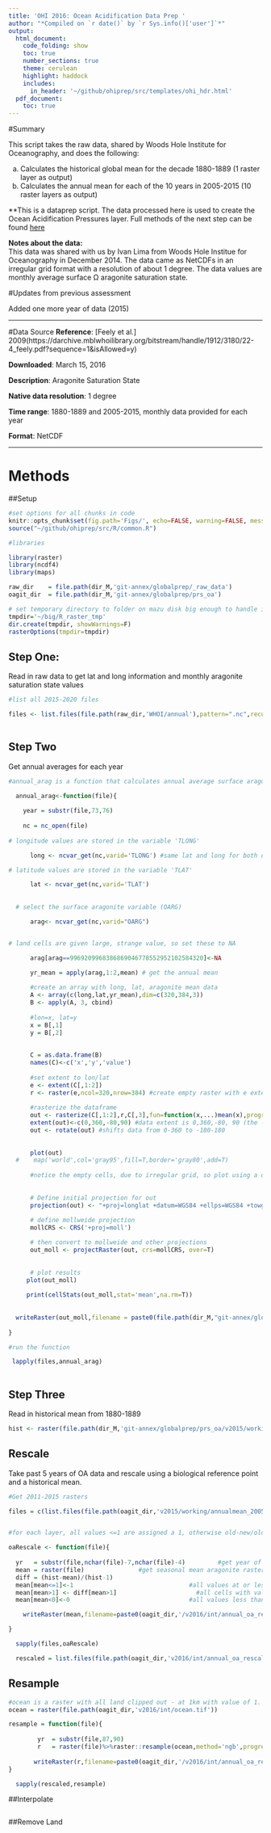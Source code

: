 ```yaml
---
title: 'OHI 2016: Ocean Acidification Data Prep '
author: "*Compiled on `r date()` by `r Sys.info()['user']`*"
output: 
  html_document:
    code_folding: show
    toc: true
    number_sections: true
    theme: cerulean
    highlight: haddock
    includes: 
      in_header: '~/github/ohiprep/src/templates/ohi_hdr.html'
  pdf_document:
    toc: true
---
```


#Summary

This script takes the raw data, shared by Woods Hole Institute for Oceanography, and does the following:

   a. Calculates the historical global mean for the decade 1880-1889 (1 raster layer as output)
   b. Calculates the annual mean for each of the 10 years in 2005-2015 (10 raster layers as output)
   
   **This is a dataprep script. The data processed here is used to create the Ocean Acidification Pressures layer. Full methods of the next step can be found [here](http://htmlpreview.github.io/?https://github.com/OHI-Science/ohiprep/blob/master/globalprep/prs_oa/v2015/oa_create_layer_2015.html)

**Notes about the data:**  
This data was shared with us by Ivan Lima from Woods Hole Institue for Oceanography in December 2014. The data came as NetCDFs in an irregular grid format with a resolution of about 1 degree. The data values are monthly average surface &#937; aragonite saturation state.


#Updates from previous assessment

Added one more year of data (2015)

***

#Data Source
**Reference**: [Feely et al.] 2009(https://darchive.mblwhoilibrary.org/bitstream/handle/1912/3180/22-4_feely.pdf?sequence=1&isAllowed=y)

**Downloaded**: March 15, 2016

**Description**:  Aragonite Saturation State

**Native data resolution**: 1 degree

**Time range**: 1880-1889 and 2005-2015, monthly data provided for each year

**Format**:  NetCDF

***

# Methods


##Setup  
```r

#set options for all chunks in code
knitr::opts_chunk$set(fig.path='Figs/', echo=FALSE, warning=FALSE, message=FALSE)
source("~/github/ohiprep/src/R/common.R")

#libraries

library(raster)
library(ncdf4)
library(maps)

raw_dir    = file.path(dir_M,'git-annex/globalprep/_raw_data')
oagit_dir  = file.path(dir_M,'git-annex/globalprep/prs_oa')

# set temporary directory to folder on mazu disk big enough to handle it
tmpdir='~/big/R_raster_tmp'
dir.create(tmpdir, showWarnings=F)
rasterOptions(tmpdir=tmpdir)
```

## Step One:  
Read in raw data to get lat and long information and monthly aragonite saturation state values

```r

#list all 2015-2020 files

files <- list.files(file.path(raw_dir,'WHOI/annual'),pattern=".nc",recursive=T,full.names = T)[12:17] #grab only 2015-2020
        
```

## Step Two  
Get annual averages for each year

```r
      
#annual_arag is a function that calculates annual average surface aragonite saturation 

  annual_arag<-function(file){
    
    year = substr(file,73,76)
    
    nc = nc_open(file)
            
# longitude values are stored in the variable 'TLONG'

      long <- ncvar_get(nc,varid='TLONG') #same lat and long for both data sets so just reading in from data_nc_18 works

# latitude values are stored in the variable 'TLAT'

      lat <- ncvar_get(nc,varid='TLAT')
    
  
  # select the surface aragonite variable (OARG)

      arag<- ncvar_get(nc,varid="OARG")


# land cells are given large, strange value, so set these to NA

      arag[arag==9969209968386869046778552952102584320]<-NA 

      yr_mean = apply(arag,1:2,mean) # get the annual mean
  
      #create an array with long, lat, aragonite mean data
      A <- array(c(long,lat,yr_mean),dim=c(320,384,3))
      B <- apply(A, 3, cbind)
  
      #lon=x, lat=y
      x = B[,1]
      y = B[,2]
  
  
      C = as.data.frame(B)
      names(C)<-c('x','y','value')
  
      #set extent to lon/lat
      e <- extent(C[,1:2])
      r <- raster(e,ncol=320,nrow=384) #create empty raster with e extent
  
      #rasterize the dataframe
      out <- rasterize(C[,1:2],r,C[,3],fun=function(x,...)mean(x),progress='text') # i had to create a mean function here for "multiple points in a cell"
      extent(out)<-c(0,360,-80,90) #data extent is 0,360,-80, 90 (the -80 is not a typo)
      out <- rotate(out) #shifts data from 0-360 to -180-180
  
  
      plot(out)
  #    map('world',col='gray95',fill=T,border='gray80',add=T)
  
      #notice the empty cells, due to irregular grid, so plot using a different projection
  
      
      # Define initial projection for out
      projection(out) <- "+proj=longlat +datum=WGS84 +ellps=WGS84 +towgs84=0,0,0"
  
      # define mollweide projection
      mollCRS <- CRS('+proj=moll')

      # then convert to mollweide and other projections
      out_moll <- projectRaster(out, crs=mollCRS, over=T)
  
  
      # plot results
     plot(out_moll)
      
     print(cellStats(out_moll,stat='mean',na.rm=T))
     
     
  writeRaster(out_moll,filename = paste0(file.path(dir_M,"git-annex/globalprep/prs_oa/v2016/int/global_arag_avg_moll_"),year), format='GTiff', overwrite=T)
    
}

#run the function

 lapply(files,annual_arag)
 
```

## Step Three  
Read in historical mean from 1880-1889

```r

hist <- raster(file.path(dir_M,'git-annex/globalprep/prs_oa/v2015/working/global_oa_1880_1889_arag_mean_moll.tif'))

```


## Rescale 

Take past 5 years of OA data and rescale using a biological reference point and a historical mean.


```r

#Get 2011-2015 rasters

files = c(list.files(file.path(oagit_dir,'v2015/working/annualmean_2005-2014/moll'),full.names = T)[7:10],file.path(oagit_dir,'v2016/int/global_arag_avg_moll_2015.tif'))


#for each layer, all values <=1 are assigned a 1, otherwise old-new/old

oaRescale <- function(file){
  
  yr   = substr(file,nchar(file)-7,nchar(file)-4)         #get year of file
  mean = raster(file)               #get seasonal mean aragonite raster for given year
  diff = (hist-mean)/(hist-1)
  mean[mean<=1]<-1                                #all values at or less than 1 are given a value of 1
  mean[mean>1] <- diff[mean>1]                      #all cells with values greater than 1 are swapped out with their amount of change scaled to how close to 1 
  mean[mean<0]<-0                                 #all values less than 0 (indicating a decrease in acidity) are capped at 0

    writeRaster(mean,filename=paste0(oagit_dir,'/v2016/int/annual_oa_rescaled/oa_rescaled_',yr,sep=""),format='GTiff',overwrite=T)

}

  sapply(files,oaRescale)

  rescaled = list.files(file.path(oagit_dir,'v2016/int/annual_oa_rescaled'),full.names=T)

```


## Resample

```r

#ocean is a raster with all land clipped out - at 1km with value of 1. This is used as a mask
ocean = raster(file.path(oagit_dir,'v2016/int/ocean.tif'))

resample = function(file){
  
        yr  = substr(file,87,90)
        r   = raster(file)%>%raster::resample(ocean,method='ngb',progress='text') # resample r to the resolution of 'ocean' (~1km)
    
       writeRaster(r,filename=paste0(oagit_dir,'/v2016/int/annual_oa_rescaled_1km/annual_oa_rescaled_1km_',yr,sep=''),format='GTiff',overwrite=T)
}

  sapply(rescaled,resample)

```

##Interpolate

```r


```

##Remove Land

```r


```



